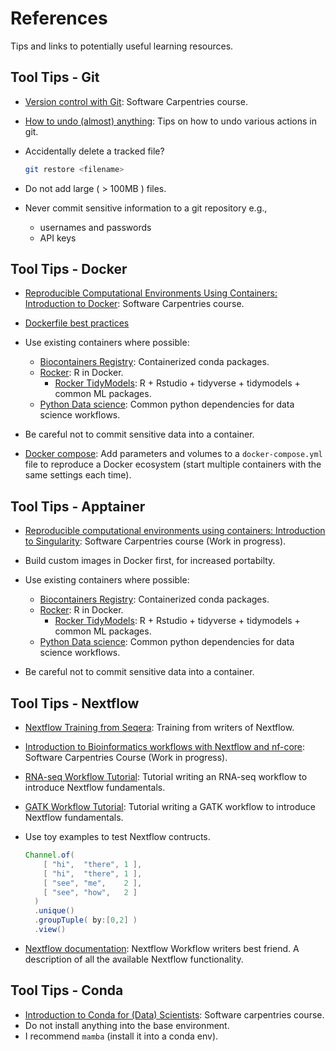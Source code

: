 # References

Tips and links to potentially useful learning resources.

## Tool Tips - Git

- [Version control with Git](https://swcarpentry.github.io/git-novice/): Software Carpentries course.

- [How to undo (almost) anything](https://github.blog/2015-06-08-how-to-undo-almost-anything-with-git/): Tips on how to undo various actions in git.

- Accidentally delete a tracked file?

  ```bash
  git restore <filename>
  ```

- Do not add large ( > 100MB ) files.

- Never commit sensitive information to a git repository e.g.,
  - usernames and passwords
  - API keys

## Tool Tips - Docker

- [Reproducible Computational Environments Using Containers: Introduction to Docker](https://carpentries-incubator.github.io/docker-introduction/): Software Carpentries course.

- [Dockerfile best practices](https://docs.docker.com/develop/develop-images/dockerfile_best-practices/)

- Use existing containers where possible:

  - [Biocontainers Registry](https://biocontainers.pro/registry): Containerized conda packages.
  - [Rocker](https://www.rocker-project.org/images/): R in Docker.
    - [Rocker TidyModels](https://hub.docker.com/r/asachet/rocker-tidymodels): R + Rstudio + tidyverse + tidymodels + common ML packages.
  - [Python Data science](https://hub.docker.com/r/civisanalytics/datascience-python/): Common python dependencies for data science workflows.

- Be careful not to commit sensitive data into a container.

- [Docker compose](https://docs.docker.com/compose/): Add parameters and volumes to a `docker-compose.yml` file to reproduce a Docker ecosystem (start multiple containers with the same settings each time).

## Tool Tips - Apptainer

- [Reproducible computational environments using containers: Introduction to Singularity](https://carpentries-incubator.github.io/singularity-introduction/): Software Carpentries course (Work in progress).
- Build custom images in Docker first, for increased portabilty.
- Use existing containers where possible:

  - [Biocontainers Registry](https://biocontainers.pro/registry): Containerized conda packages.
  - [Rocker](https://www.rocker-project.org/images/): R in Docker.
    - [Rocker TidyModels](https://hub.docker.com/r/asachet/rocker-tidymodels): R + Rstudio + tidyverse + tidymodels + common ML packages.
  - [Python Data science](https://hub.docker.com/r/civisanalytics/datascience-python/): Common python dependencies for data science workflows.

- Be careful not to commit sensitive data into a container.

## Tool Tips - Nextflow

- [Nextflow Training from Seqera](https://seqera.io/training/): Training from writers of Nextflow.
- [Introduction to Bioinformatics workflows with Nextflow and nf-core](https://carpentries-incubator.github.io/workflows-nextflow/): Software Carpentries Course (Work in progress).
- [RNA-seq Workflow Tutorial](https://github.com/seqeralabs/nextflow-tutorial): Tutorial writing
  an RNA-seq workflow to introduce Nextflow fundamentals.
- [GATK Workflow Tutorial](https://seqera.io/training/handson/): Tutorial writing
  a GATK workflow to introduce Nextflow fundamentals.

- Use toy examples to test Nextflow contructs.

  ```groovy
  Channel.of( 
      [ "hi",  "there", 1 ], 
      [ "hi",  "there", 1 ],
      [ "see", "me",    2 ], 
      [ "see", "how",   2 ]
    )
    .unique()
    .groupTuple( by:[0,2] )
    .view()
  ```

- [Nextflow documentation](https://www.nextflow.io/docs/latest/index.html): Nextflow Workflow writers best friend. A description of all the available Nextflow functionality.

## Tool Tips - Conda

- [Introduction to Conda for (Data) Scientists](https://carpentries-incubator.github.io/introduction-to-conda-for-data-scientists/): Software carpentries course.
- Do not install anything into the base environment.
- I recommend `mamba` (install it into a conda env).
